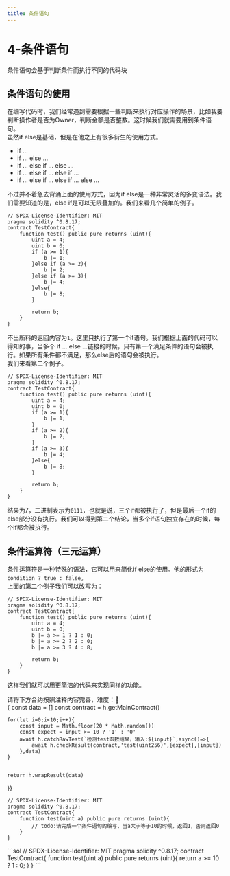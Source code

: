```yaml
---
title: 条件语句
---
```

# 4-条件语句
条件语句会基于判断条件而执行不同的代码块

## 条件语句的使用
在编写代码时，我们经常遇到需要根据一些判断来执行对应操作的场景，比如我要判断操作者是否为Owner，判断金额是否整数。这时候我们就需要用到条件语句。  
虽然if else是基础，但是在他之上有很多衍生的使用方式。
- if ...
- if ... else ...
- if ... else if ... else ...
- if ... else if ... else if ...
- if ... else if ... else if ... else ...


不过并不着急去背诵上面的使用方式，因为if else是一种非常灵活的多变语法。我们需要知道的是，else if是可以无限叠加的。我们来看几个简单的例子。

```sol autorun autocall='test()'
// SPDX-License-Identifier: MIT
pragma solidity ^0.8.17;
contract TestContract{
    function test() public pure returns (uint){
        uint a = 4;
        uint b = 0;
        if (a >= 1){
            b |= 1;
        }else if (a >= 2){
            b |= 2;
        }else if (a >= 3){
            b |= 4;
        }else{
            b |= 8;
        }

        return b;
    }
}
```
不出所料的返回内容为`1`。这里只执行了第一个if语句。我们根据上面的代码可以得知的事，当多个 if ... else ...链接的时候，只有第一个满足条件的语句会被执行。如果所有条件都不满足，那么else后的语句会被执行。  
我们来看第二个例子。
```sol autorun autocall='test()'
// SPDX-License-Identifier: MIT
pragma solidity ^0.8.17;
contract TestContract{
    function test() public pure returns (uint){
        uint a = 4;
        uint b = 0;
        if (a >= 1){
            b |= 1;
        }
        if (a >= 2){
            b |= 2;
        }
        if (a >= 3){
            b |= 4;
        }else{
            b |= 8;
        }

        return b;
    }
}
```
结果为7，二进制表示为`0111`，也就是说，三个if都被执行了，但是最后一个if的else部分没有执行。我们可以得到第二个结论，当多个if语句独立存在的时候，每个if都会被执行。

## 条件运算符（三元运算）
条件运算符是一种特殊的语法，它可以用来简化if else的使用。他的形式为`condition ? true : false`。  
上面的第二个例子我们可以改写为：
```sol autorun autocall='test()'
// SPDX-License-Identifier: MIT
pragma solidity ^0.8.17;
contract TestContract{
    function test() public pure returns (uint){
        uint a = 4;
        uint b = 0;
        b |= a >= 1 ? 1 : 0;
        b |= a >= 2 ? 2 : 0;
        b |= a >= 3 ? 4 : 8;

        return b;
    }
}
```
这样我们就可以用更简洁的代码来实现同样的功能。

<Challenges>
<Challenge title='条件判断实践题'>
<div className='cl-title'>请将下方合约按照注释内容完善，难度：🌟</div>
<CoEditor runnable={true}
test={async(vm,h)=>{
    const data = []
    const contract = h.getMainContract()

    for(let i=0;i<10;i++){
        const input = Math.floor(20 * Math.random())
        const expect = input >= 10 ? '1' : '0'
        await h.catchRawTest(`检测test函数结果，输入:${input}`,async()=>{
            await h.checkResult(contract,'test(uint256)',[expect],[input])
        },data)
    }
    

    return h.wrapResult(data)
}}
>
```
// SPDX-License-Identifier: MIT
pragma solidity ^0.8.17;
contract TestContract{
    function test(uint a) public pure returns (uint){
        // todo:请完成一个条件语句的编写，当a大于等于10的时候，返回1，否则返回0
    }
}
```
</CoEditor>
<Challenge.Solution>
```sol
// SPDX-License-Identifier: MIT
pragma solidity ^0.8.17;
contract TestContract{
    function test(uint a) public pure returns (uint){
        return a >= 10 ? 1 : 0;
    }
}
```
</Challenge.Solution>
</Challenge>
</Challenges>